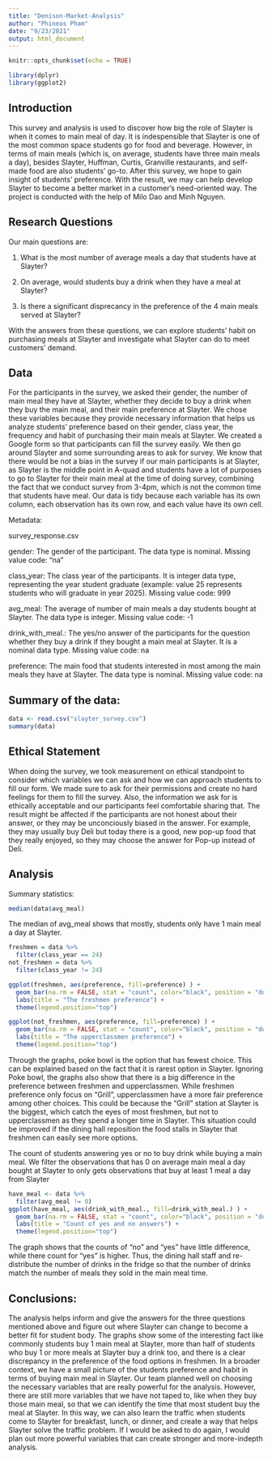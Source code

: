 ```yaml
---
title: "Denison-Market-Analysis" 
author: "Phineas Pham"
date: "9/23/2021"
output: html_document
---
```


```r
knitr::opts_chunk$set(echo = TRUE)

library(dplyr)
library(ggplot2)
```

## Introduction

This survey and analysis is used to discover how big the role of Slayter is when it comes to main meal of day. It is indespensible that Slayter is one of the most common space students go for food and beverage. However, in terms of main meals (which is, on average, students have three main meals a day), besides Slayter, Huffman, Curtis, Granville restaurants, and self-made food are also students' go-to. After this survey, we hope to gain insight of students' preference. With the result, we may can help develop Slayter to become a better market in a customer's need-oriented way. The project is conducted with the help of Milo Dao and Minh Nguyen.


## Research Questions

Our main questions are: 

1) What is the most number of average meals a day that students have at Slayter?

2) On average, would students buy a drink when they have a meal at Slayter?

3) Is there a significant disprecancy in the preference of the 4 main meals served at Slayter?

With the answers from these questions, we can explore students' habit on purchasing meals at Slayter and investigate what Slayter can do to meet customers' demand. 

## Data

For the participants in the survey, we asked their gender, the number of main meal they have at Slayter, whether they decide to buy a drink when they buy the main meal, and their main preference at Slayter. We chose these variables because they provide necessary information that helps us analyze students' preference based on their gender, class year, the frequency and habit of purchasing their main meals at Slayter. We created a Google form so that participants can fill the survey easily. We then go around Slayter and some surrounding areas to ask for survey. We know that there would be not a bias in the survey if our main participants is at Slayter, as Slayter is the middle point in A-quad and students have a lot of purposes to go to Slayter for their main meal at the time of doing survey, combining the fact that we conduct survey from 3-4pm, which is not the common time that students have meal. Our data is tidy because each variable has its own column, each observation has its own row, and each value have its own cell. 

Metadata:

survey_response.csv

gender: The gender of the participant. The data type is nominal. Missing value code: "na"

class_year: The class year of the participants. It is integer data type, representing the year student graduate (example: value 25 represents students who will graduate in year 2025). Missing value code: 999

avg_meal: The average of number of main meals a day students bought at Slayter. The data type is integer. Missing value code: -1 

drink_with_meal.: The yes/no answer of the participants for the question whether they buy a drink if they bought a main meal at Slayter. It is a nominal data type. Missing value code: na

preference: The main food that students interested in most among the main meals they have at Slayter. The data type is nominal. Missing value code: na


## Summary of the data:
```r
data <- read.csv("slayter_survey.csv")
summary(data)
```

## Ethical Statement

When doing the survey, we took measurement on ethical standpoint to consider which variables we can ask and how we can approach students to fill our form. We made sure to ask for their permissions and create no hard feelings for them to fill the survey. Also, the information we ask for is ethically acceptable and our participants feel comfortable sharing that. The result might be affected if the participants are not honest about their answer, or they may be unconciously biased in the answer. For example, they may usually buy Deli but today there is a good, new pop-up food that they really enjoyed, so they may choose the answer for Pop-up instead of Deli.


## Analysis


Summary statistics:

```r
median(data$avg_meal)
```
The median of avg_meal shows that mostly, students only have 1 main meal a day at Slayter. 



```r
freshmen = data %>% 
  filter(class_year == 24)
not_freshmen = data %>% 
  filter(class_year != 24)

ggplot(freshmen, aes(preference, fill=preference) ) +
  geom_bar(na.rm = FALSE, stat = "count", color="black", position = "dodge") +
  labs(title = "The freshmen preference") +
  theme(legend.position="top")

ggplot(not_freshmen, aes(preference, fill=preference) ) +
  geom_bar(na.rm = FALSE, stat = "count", color="black", position = "dodge") +
  labs(title = "The upperclassmen preference") +
  theme(legend.position="top")


```

Through the graphs, poke bowl is the option that has fewest choice. This can be explained based on the fact that it is rarest option in Slayter. Ignoring Poke bowl, the graphs also show that there is a big difference in the preference between freshmen and upperclassmen. While freshmen preference only focus on "Grill", upperclassmen have a more fair preference among other choices. This could be because the "Grill" station at Slayter is the biggest, which catch the eyes of most freshmen, but not to upperclassmen as they spend a longer time in Slayter. This situation could be improved if the dining hall reposition the food stalls in Slayter that freshmen can easily see more options.


The count of students answering yes or no to buy drink while buying a main meal. We filter the observations that has 0 on average main meal a day bought at Slayter to only gets observations that buy at least 1 meal a day from Slayter
```r
have_meal <- data %>% 
  filter(avg_meal != 0)
ggplot(have_meal, aes(drink_with_meal., fill=drink_with_meal.) ) +
  geom_bar(na.rm = FALSE, stat = "count", color="black", position = "dodge") +
  labs(title = "Count of yes and no answers") +
  theme(legend.position="top")

```

The graph shows that the counts of "no" and "yes" have little difference, while there count for "yes" is higher. Thus, the dining hall staff and re-distribute the number of drinks in the fridge so that the number of drinks match the number of meals they sold in the main meal time.


## Conclusions:

The analysis helps inform and give the answers for the three questions mentioned above and figure out where Slayter can change to become a better fit for student body. The graphs show some of the interesting fact like commonly students buy 1 main meal at Slayter, more than half of students who buy 1 or more meals at Slayter buy a drink too, and there is a clear discrepancy in the preference of the food options in freshmen. In a broader context, we have a small picture of the students preference and habit in terms of buying main meal in Slayter. Our team planned well on choosing the necessary variables that are really powerful for the analysis. However, there are still more variables that we have not taped to, like when they buy those main meal, so that we can identify the time that most student buy the meal at Slayter. In this way, we can also learn the traffic when students come to Slayter for breakfast, lunch, or dinner, and create a way that helps Slayter solve the traffic problem. If I would be asked to do again, I would plan out more powerful variables that can create stronger and more-indepth analysis.


